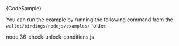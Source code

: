 
<CodeBlock className="language-javascript">
    {CodeSample}
</CodeBlock>

You can run the example by running the following command from the `wallet/bindings/nodejs/examples/` folder:

<CodeBlock className="language-bash">
    node 36-check-unlock-conditions.js
</CodeBlock>
